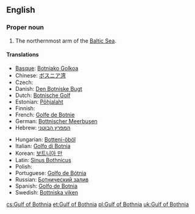 ==English==

===Proper noun===
{{en-proper noun}}

# The northernmost arm of the [[Baltic Sea]].

====Translations====
{{trans-top|arm of the Baltic}}
* [[Basque]]: [[Botniako Golkoa]]
* Chinese: [[ボスニア湾]]
* Czech: {{t|cs|Botnický záliv|m}}
* Danish: [[Den Botniske Bugt]] {{c}}
* Dutch: [[Botnische Golf]] {{f}}
* Estonian: [[Põhjalaht]]
* Finnish: {{t+|fi|Pohjanlahti}}
* French: [[Golfe de Botnie]] {{m}}
* German: [[Bottnischer Meerbusen]] {{m}}
* Hebrew: [[המפרץ הבוטני]]
{{trans-mid}}
* Hungarian: [[Botteni-öböl]]
* Italian: [[Golfo di Botnia]] {{m}}
* Korean: [[보트니아 만]]
* Latin: [[Sinus Bothnicus]] {{m}}
* Polish: {{t+|pl|Zatoka Botnicka|f}}
* Portuguese: [[Golfo de Bótnia]] {{m}}
* Russian: [[Ботнический залив]] {{m}}
* Spanish: [[Golfo de Botnia]] {{m}}
* Swedish: [[Bottniska viken]] {{c}}
{{trans-bottom}}

[[cs:Gulf of Bothnia]]
[[et:Gulf of Bothnia]]
[[pl:Gulf of Bothnia]]
[[uk:Gulf of Bothnia]]